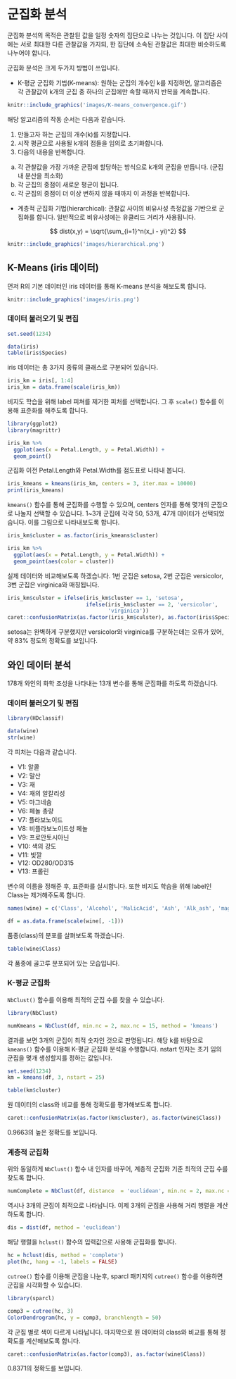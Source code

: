 # 군집화 분석

군집화 분석의 목적은 관찰된 값을 일정 숫자의 집단으로 나누는 것입니다. 이 집단 사이에는 서로 최대한 다른 관찰값을 가지되, 한 집단에 소속된 관찰값은 최대한 비슷하도록 나누어야 합니다.

군집화 분석은 크게 두가지 방법이 쓰입니다.

- K-평균 군집화 기법(K-means): 원하는 군집의 개수인 k를 지정하면, 알고리즘은 각 관찰값이 k개의 군집 중 하나의 군집에만 속할 때까지 반복을 계속합니다.

```r
knitr::include_graphics('images/K-means_convergence.gif')
```

해당 알고리즘의 작동 순서는 다음과 같습니다.

1. 만들고자 하는 군집의 개수(k)를 지정합니다.
2. 시작 평균으로 사용될 k개의 점들을 임의로 초기화합니다.
3. 다음의 내용을 반복합니다.
a.  각 관찰값을 가장 가까운 군집에 할당하는 방식으로 k개의 군집을 만듭니다. (군집 내 분산을 최소화)
b. 각 군집의 중점이 새로운 평균이 됩니다.
c. 각 군집의 중점이 더 이상 변하지 않을 때까지 이 과정을 반복합니다.

- 계층적 군집화 기법(hierarchical): 관찰값 사이의 비유사성 측정값을 기반으로 군집화를 합니다. 일반적으로 비유사성에는 유클리드 거리가 사용됩니다.

$$ dist(x,y) = \sqrt{\sum_{i=1}^n(x_i - yi)^2} $$

```r
knitr::include_graphics('images/hierarchical.png')
```

## K-Means (iris 데이터)

먼저 R의 기본 데이터인 iris 데이터를 통해 K-means 분석을 해보도록 합니다.

```r
knitr::include_graphics('images/iris.png')
```

### 데이터 불러오기 및 편집

```r
set.seed(1234)

data(iris)
table(iris$Species)
```

iris 데이터는 총 3가지 종류의 클래스로 구분되어 있습니다.

```r
iris_km = iris[, 1:4]
iris_km = data.frame(scale(iris_km))
```

비지도 학습을 위해 label 피쳐를 제거한 피처를 선택합니다. 그 후 `scale()` 함수를 이용해 표준화를 해주도록 합니다.


```r
library(ggplot2)
library(magrittr)

iris_km %>%
  ggplot(aes(x = Petal.Length, y = Petal.Width)) +
  geom_point()
```

군집화 이전 Petal.Length와 Petal.Width를 점도표로 나타내 봅니다.

```r
iris_kmeans = kmeans(iris_km, centers = 3, iter.max = 10000)
print(iris_kmeans)
```

`kmeans()` 함수를 통해 군집화를 수행할 수 있으며, centers 인자를 통해 몇개의 군집으로 나눌지 선택할 수 있습니다. 1~3개 군집에 각각 50, 53개, 47개 데이터가 선택되었습니다. 이를 그림으로 나타내보도록 합니다.

```r
iris_km$cluster = as.factor(iris_kmeans$cluster)

iris_km %>%
  ggplot(aes(x = Petal.Length, y = Petal.Width)) +
  geom_point(aes(color = cluster))
```

실제 데이터와 비교해보도록 하겠습니다. 1번 군집은 setosa, 2번 군집은 versicolor, 3번 군집은 virginica와 매칭됩니다.

```r
iris_km$culster = ifelse(iris_km$cluster == 1, 'setosa', 
                         ifelse(iris_km$cluster == 2, 'versicolor',
                                'virginica'))
caret::confusionMatrix(as.factor(iris_km$culster), as.factor(iris$Species))  
```

setosa는 완벽하게 구분했지만 versicolor와 virginica를 구분하는데는 오류가 있어, 약 83% 정도의 정확도를 보입니다.

## 와인 데이터 분석

178개 와인의 화학 조성을 나타내는 13개 변수를 통해 군집화를 하도록 하겠습니다.

### 데이터 불러오기 및 편집

```r
library(HDclassif)  

data(wine)
str(wine)
```

각 피처는 다음과 같습니다.

- V1: 알콜
- V2: 말산
- V3: 재
- V4: 재의 알칼리성
- V5: 마그네슘
- V6: 페놀 총량
- V7: 플라보노이드
- V8: 비플라보노이드성 페놀
- V9: 프로안토시아닌
- V10: 색의 강도
- V11: 빛깔
- V12: OD280/OD315
- V13: 프롤린

변수의 이름을 정해준 후, 표준화를 실시합니다. 또한 비지도 학습을 위해 label인 Class는 제거해주도록 합니다.

```r
names(wine) = c('Class', 'Alcohol', 'MalicAcid', 'Ash', 'Alk_ash', 'magnesium', 'T_phenols', 'flavonoids', 'Non_flav', 'Proantho', 'C_Intensity', 'Hue', '00280_315', 'Proline')

df = as.data.frame(scale(wine[, -1]))
```

품종(class)의 분포를 살펴보도록 하겠습니다.

```r
table(wine$Class)
```

각 품종에 골고루 분포되어 있는 모습입니다.

### K-평균 군집화

`NbClust()` 함수를 이용해 최적의 군집 수를 찾을 수 있습니다.

```r
library(NbClust)

numKmeans = NbClust(df, min.nc = 2, max.nc = 15, method = 'kmeans')
```

결과를 보면 3개의 군집이 최적 숫자인 것으로 판명됩니다. 해당 k를 바탕으로 `kmeans()` 함수를 이용해 K-평균 군집화 분석을 수행합니다. nstart 인자는 초기 임의 군집을 몇개 생성할지를 정하는 값입니다.

```r
set.seed(1234)
km = kmeans(df, 3, nstart = 25)

table(km$cluster)
```

원 데이터의 class와 비교를 통해  정확도를 평가해보도록 합니다.

```r
caret::confusionMatrix(as.factor(km$cluster), as.factor(wine$Class))
```

0.9663의 높은 정확도를 보입니다.

### 계층적 군집화

위와 동일하게 `NbClust()` 함수 내 인자를 바꾸어, 계층적 군집화 기준 최적의 군집 수를 찾도록 합니다.

```r
numComplete = NbClust(df, distance  = 'euclidean', min.nc = 2, max.nc = 6, method = 'complete', index = 'all')
```

역시나 3개의 군집이 최적으로 나타납니다. 이제 3개의 군집을 사용해 거리 행렬을 계산하도록 합니다.

```r
dis = dist(df, method = 'euclidean')
```

해당 행렬을 `hclust()` 함수의 입력값으로 사용해 군집화를 합니다.

```r
hc = hclust(dis, method = 'complete')
plot(hc, hang = -1, labels = FALSE)
```

`cutree()` 함수를 이용해 군집을 나눈후, sparcl 패키지의 `cutree()` 함수를 이용하면 군집을 시각화할 수 있습니다.

```r
library(sparcl)

comp3 = cutree(hc, 3)
ColorDendrogram(hc, y = comp3, branchlength = 50)
```

각 군집 별로 색이 다르게 나타납니다. 마지막으로 원 데이터의 class와 비교를 통해 정확도를 계산해보도록 합니다.

```r
caret::confusionMatrix(as.factor(comp3), as.factor(wine$Class))
```

0.8371의 정확도를 보입니다.